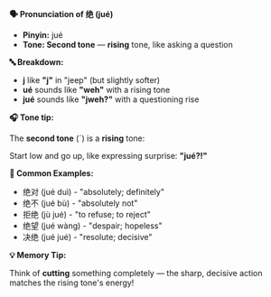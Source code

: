 **🗣️ Pronunciation of 绝 (jué)**

- **Pinyin:** jué
- **Tone: Second tone** — **rising** tone, like asking a question

**🔤 Breakdown:**

- **j** like **"j"** in "jeep" (but slightly softer)
- **ué** sounds like **"weh"** with a rising tone
- **jué** sounds like **"jweh?"** with a questioning rise

**🎧 Tone tip:**

The **second tone** (ˊ) is a **rising** tone:

Start low and go up, like expressing surprise: **"jué?!"**

**📝 Common Examples:**

- 绝对 (jué duì) - "absolutely; definitely"
- 绝不 (jué bù) - "absolutely not"
- 拒绝 (jù jué) - "to refuse; to reject"
- 绝望 (jué wàng) - "despair; hopeless"
- 决绝 (jué jué) - "resolute; decisive"

**💡 Memory Tip:**

Think of **cutting** something completely — the sharp, decisive action matches the rising tone's
energy!
